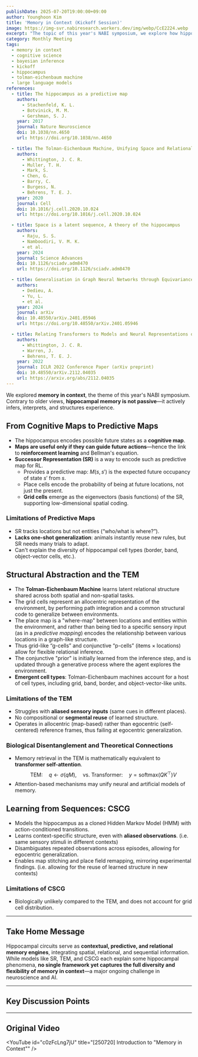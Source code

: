```yaml
---
publishDate: 2025-07-20T19:00:00+09:00
author: Younghoon Kim
title: 'Memory in Context (Kickoff Session)'
image: https://img-svr.nabiresearch.workers.dev/img/webp/CcE2224.webp
excerpt: "The topic of this year's NABI symposium, we explore how hippocampal circuits reveal the principles behind flexible, context-dependent memory."
category: Monthly Meeting
tags:
  - memory in context
  - cognitive science
  - bayesian inference
  - kickoff
  - hippocampus
  - tolman-eichenbaum machine
  - large language models
references:
  - title: The hippocampus as a predictive map
    authors:
      - Stachenfeld, K. L.
      - Botvinick, M. M.
      - Gershman, S. J.
    year: 2017
    journal: Nature Neuroscience
    doi: 10.1038/nn.4650
    url: https://doi.org/10.1038/nn.4650

  - title: The Tolman‑Eichenbaum Machine, Unifying Space and Relational Memory through Generalization in the Hippocampal Formation
    authors:
      - Whittington, J. C. R.
      - Muller, T. H.
      - Mark, S.
      - Chen, G.
      - Barry, C.
      - Burgess, N.
      - Behrens, T. E. J.
    year: 2020
    journal: Cell
    doi: 10.1016/j.cell.2020.10.024
    url: https://doi.org/10.1016/j.cell.2020.10.024

  - title: Space is a latent sequence, A theory of the hippocampus
    authors:
      - Raju, S. S.
      - Namboodiri, V. M. K.
      - et al.
    year: 2024
    journal: Science Advances
    doi: 10.1126/sciadv.adm8470
    url: https://doi.org/10.1126/sciadv.adm8470

  - title: Generalisation in Graph Neural Networks through Equivariance to Subgraph Isomorphism
    authors:
      - Dedieu, A.
      - Yu, L.
      - et al.
    year: 2024
    journal: arXiv
    doi: 10.48550/arXiv.2401.05946
    url: https://doi.org/10.48550/arXiv.2401.05946

  - title: Relating Transformers to Models and Neural Representations of the Hippocampal Formation
    authors:
      - Whittington, J. C. R.
      - Warren, J.
      - Behrens, T. E. J.
    year: 2022
    journal: ICLR 2022 Conference Paper (arXiv preprint)
    doi: 10.48550/arXiv.2112.04035
    url: https://arxiv.org/abs/2112.04035
---
```



We explored **memory in context**, the theme of this year's NABI symposium. Contrary to older views, **hippocampal memory is not passive**—it actively infers, interprets, and structures experience.

## **From Cognitive Maps to Predictive Maps**

- The hippocampus encodes possible future states as a **cognitive map**.
- **Maps are useful only if they can guide future actions**—hence the link to **reinforcement learning** and Bellman's equation.
- **Successor Representation (SR)** is a way to encode such as predictive map for RL.
  - Provides a predictive map: $M(s, s')$ is the expected future occupancy of state $s'$ from $s$.
  - Place cells encode the probability of being at future locations, not just the present.
  - **Grid cells** emerge as the eigenvectors (basis functions) of the SR, supporting low-dimensional spatial coding.

### **Limitations of Predictive Maps**

- SR tracks locations but not entities (“who/what is where?”).
- **Lacks one-shot generalization**: animals instantly reuse new rules, but SR needs many trials to adapt.
- Can't explain the diversity of hippocampal cell types (border, band, object-vector cells, etc.).

## **Structural Abstraction and the TEM**

- The **Tolman-Eichenbaum Machine** learns latent relational structure shared across both spatial and non-spatial tasks.
- The grid cells represent an allocentric representation of the environment, by performing path integration and a common structural code to generalize between environments.
- The place map is a "where-map" between locations and entities within the environment, and rather than being tied to a specific sensory input (as in a _predictive mapping_) encodes the relationship between various locations in a graph-like structure.
- Thus grid-like “g-cells” and conjunctive “p-cells” (items × locations) allow for flexible relational inference.
- The conjunctive "prior" is initially learned from the inference step, and is updated through a generative process where the agent explores the environment.
- **Emergent cell types**: Tolman-Eichenbaum machines account for a host of cell types, including grid, band, border, and object-vector-like units.

### **Limitations of the TEM**

- Struggles with **aliased sensory inputs** (same cues in different places).
- No compositional or **segmental reuse** of learned structure.
- Operates in allocentric (map-based) rather than egocentric (self-centered) reference frames, thus failing at egocentric generalization.

### **Biological Disentanglement and Theoretical Connections**

- Memory retrieval in the TEM is mathematically equivalent to **transformer self-attention**.
  $$
  \text{TEM:} \quad q \leftarrow \sigma(qM), \quad \text{vs. Transformer:} \quad y = \text{softmax}(QK^\top)V
  $$
- Attention-based mechanisms may unify neural and artificial models of memory.

## **Learning from Sequences: CSCG**

- Models the hippocampus as a cloned Hidden Markov Model (HMM) with action-conditioned transitions.
- Learns context-specific structure, even with **aliased observations**. (i.e. same sensory stimuli in different contexts)
- Disambiguates repeated observations across episodes, allowing for egocentric generalization.
- Enables map stitching and place field remapping, mirroring experimental findings. (i.e. allowing for the reuse of learned structure in new contexts)

### **Limitations of CSCG**

- Biologically unlikely compared to the TEM, and does not account for grid cell distribution.

---

## **Take Home Message**

Hippocampal circuits serve as **contextual, predictive, and relational memory engines**, integrating spatial, relational, and sequential information. While models like SR, TEM, and CSCG each explain some hippocampal phenomena, **no single framework yet captures the full diversity and flexibility of memory in context**—a major ongoing challenge in neuroscience and AI.

---

## Key Discussion Points

---

## Original Video

<YouTube id="c0zFcLng7jU" title="[250720] Introduction to "Memory in Context"" />